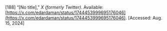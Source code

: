 \[188\]	“\[No title\],” *X (formerly Twitter)*. Available: [https://x.com/edardaman/status/1744453999695176046](https://x.com/edardaman/status/1744453999695176046). \[Accessed: Aug. 15, 2024\]